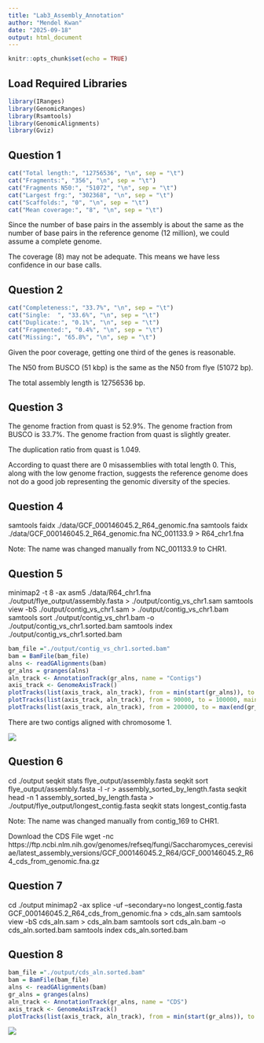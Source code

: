 ```yaml
---
title: "Lab3_Assembly_Annotation"
author: "Mendel Kwan"
date: "2025-09-18"
output: html_document
---
```


```r
knitr::opts_chunk$set(echo = TRUE)
```
## Load Required Libraries

```r
library(IRanges)
library(GenomicRanges)
library(Rsamtools)
library(GenomicAlignments)
library(Gviz)
```
## Question 1

```r
cat("Total length:", "12756536", "\n", sep = "\t")
cat("Fragments:", "356", "\n", sep = "\t")
cat("Fragments N50:", "51072", "\n", sep = "\t")
cat("Largest frg:", "302368", "\n", sep = "\t")
cat("Scaffolds:", "0", "\n", sep = "\t")
cat("Mean coverage:", "8", "\n", sep = "\t")
```

Since the number of base pairs in the assembly is about the same as the number of base pairs in the reference genome (12 million), we could assume a complete genome.

The coverage (8) may not be adequate.  This means we have less confidence in our base calls.

## Question 2

```r
cat("Completeness:", "33.7%", "\n", sep = "\t")
cat("Single:  ", "33.6%", "\n", sep = "\t")
cat("Duplicate:", "0.1%", "\n", sep = "\t")
cat("Fragmented:", "0.4%", "\n", sep = "\t")
cat("Missing:", "65.8%", "\n", sep = "\t")

```

Given the poor coverage, getting one third of the genes is reasonable.

The N50 from BUSCO (51 kbp) is the same as the N50 from flye (51072 bp).

The total assembly length is 12756536 bp.

## Question 3

The genome fraction from quast is 52.9%. The genome fraction from BUSCO is 33.7%.  The genome fraction from quast is slightly greater.

The duplication ratio from quast is 1.049.

According to quast there are 0 misassemblies with total length 0.  This, along with the low genome fraction, suggests the reference genome does not do a good job representing the genomic diversity of the species.

## Question 4

samtools faidx ./data/GCF_000146045.2_R64_genomic.fna
samtools faidx ./data/GCF_000146045.2_R64_genomic.fna NC_001133.9 > R64_chr1.fna

Note: The name was changed manually from NC_001133.9 to CHR1.

## Question 5

minimap2 -t 8 -ax asm5 ./data/R64_chr1.fna ./output/flye_output/assembly.fasta > ./output/contig_vs_chr1.sam
samtools view -bS ./output/contig_vs_chr1.sam > ./output/contig_vs_chr1.bam
samtools sort ./output/contig_vs_chr1.bam -o ./output/contig_vs_chr1.sorted.bam
samtools index ./output/contig_vs_chr1.sorted.bam

```r
bam_file ="./output/contig_vs_chr1.sorted.bam"
bam = BamFile(bam_file)
alns <- readGAlignments(bam)
gr_alns = granges(alns)
aln_track <- AnnotationTrack(gr_alns, name = "Contigs")
axis_track <- GenomeAxisTrack()
plotTracks(list(axis_track, aln_track), from = min(start(gr_alns)), to = max(end(gr_alns)), main = "Contigs Aligned to Chromosome 1")
plotTracks(list(axis_track, aln_track), from = 90000, to = 100000, main = "Contigs Aligned to Chromosome 1")
plotTracks(list(axis_track, aln_track), from = 200000, to = max(end(gr_alns)), main = "Contigs Aligned to Chromosome 1")
```


There are two contigs aligned with chromosome 1.

![](align_contigs_to_chromosome1.png)

## Question 6

cd ./output
seqkit stats flye_output/assembly.fasta
seqkit sort flye_output/assembly.fasta -l -r > assembly_sorted_by_length.fasta
seqkit head -n 1 assembly_sorted_by_length.fasta > ./output/flye_output/longest_contig.fasta
seqkit stats longest_contig.fasta

Note: The name was changed manually from contig_169 to CHR1.

Download the CDS File
wget -nc https://ftp.ncbi.nlm.nih.gov/genomes/refseq/fungi/Saccharomyces_cerevisiae/latest_assembly_versions/GCF_000146045.2_R64/GCF_000146045.2_R64_cds_from_genomic.fna.gz

## Question 7
cd ./output
minimap2 -ax splice -uf --secondary=no longest_contig.fasta GCF_000146045.2_R64_cds_from_genomic.fna > cds_aln.sam
samtools view -bS cds_aln.sam > cds_aln.bam
samtools sort cds_aln.bam -o cds_aln.sorted.bam
samtools index cds_aln.sorted.bam

## Question 8

```r
bam_file ="./output/cds_aln.sorted.bam"
bam = BamFile(bam_file)
alns <- readGAlignments(bam)
gr_alns = granges(alns)
aln_track <- AnnotationTrack(gr_alns, name = "CDS")
axis_track <- GenomeAxisTrack()
plotTracks(list(axis_track, aln_track), from = min(start(gr_alns)), to = max(end(gr_alns)), main = "Coding Sequences Aligned to Longest Contig")
```
![](align_cds_to_longest_contig.png)